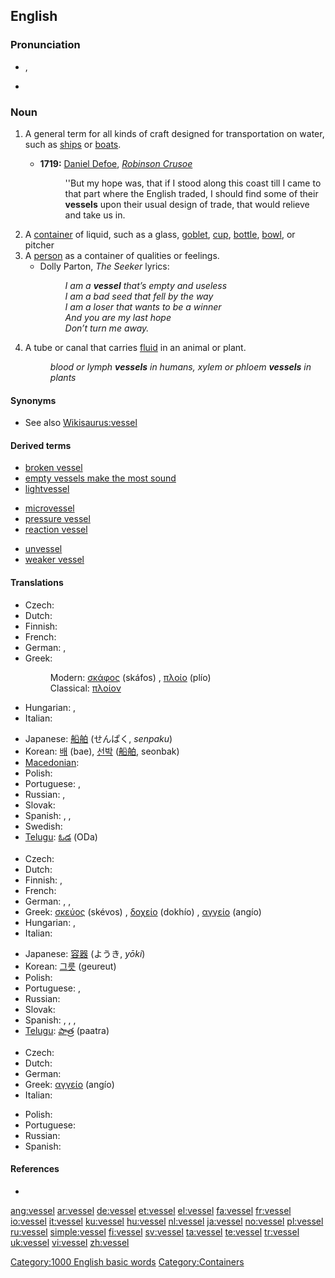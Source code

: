 ==English==

===Pronunciation===
* {{IPA|/ˈves.əl/}}, {{SAMPA|/"ves.@l/}}
* {{audio|en-us-vessel.ogg|Audio (US)}}
*: {{rhymes|ɛsəl}}

===Noun===
{{en-noun}}

# {{nautical}} A general term for all kinds of craft designed for transportation on water, such as [[ship]]s or [[boat]]s.
#* '''1719:''' [[w:Daniel Defoe|Daniel Defoe]], ''[[w:Robinson Crusoe|Robinson Crusoe]]''
#*: ''But my hope was, that if I stood along this coast till I came to that part where the English traded, I should find some of their '''vessels''' upon their usual design of trade, that would relieve and take us in.
# A [[container]] of liquid, such as a glass, [[goblet]], [[cup]], [[bottle]], [[bowl]], or pitcher 
# A [[person]] as a container of qualities or feelings.
#* Dolly Parton, ''The Seeker'' lyrics:
#*: ''I am a '''vessel''' that’s empty and useless'' <BR />''I am a bad seed that fell by the way''<BR />''I am a loser that wants to be a winner''<BR />''And you are my last hope''<BR />''Don’t turn me away.''
# {{biology}} A tube or canal that carries [[fluid]] in an animal or plant.
#: ''blood or lymph '''vessels''' in humans, xylem or phloem '''vessels''' in plants''

====Synonyms====
* See also [[Wikisaurus:vessel]]

====Derived terms====
{{rel-top3|Terms derived from the noun "vessel"}}
* [[broken vessel]]
* [[empty vessels make the most sound]]
* [[lightvessel]]
{{rel-mid3}}
* [[microvessel]]
* [[pressure vessel]]
* [[reaction vessel]]
{{rel-mid3}}
* [[unvessel]]
* [[weaker vessel]]
{{rel-bottom}}

====Translations====
{{trans-top|craft}}
* Czech: {{t+|cs|loď|f}}
* Dutch: {{t+|nl|vaartuig|n}}
* Finnish: {{t+|fi|alus}}
* French: {{t+|fr|vaisseau|m}}
* German: {{t+|de|Schiff}}, {{t+|de|Boot|n}}
* Greek:
*: Modern: [[σκάφος]] (skáfos) {{n}}, [[πλοίο]] (plío) {{n}}
*: Classical: [[πλοίον]]
* Hungarian: {{t|hu|vízi jármű}}, {{t+|hu|hajó}}
* Italian: {{t+|it|vascello|m}}
{{trans-mid}}
* Japanese: [[船舶]] (せんぱく, ''senpaku'')
* Korean: [[배]] (bae), [[선박]] ([[船舶]], seonbak)
* [[Macedonian]]: {{t|mk|пловило|n|tr=plóvilo|sc=Cyrl}}
* Polish: {{t+|pl|statek|m}}
* Portuguese: {{t+|pt|barco|m}}, {{t+|pt|navio|m}}
* Russian: {{t+|ru|корабль|m|tr=korábl’|sc=Cyrl}}, {{t+|ru|судно|m|tr=súdno|sc=Cyrl}}
* Slovak: {{t-|sk|loď|f}}
* Spanish: {{t+|es|embarcación|f}}, {{t+|es|barco|m}}, {{t+|es|vaso|m}}
* Swedish: {{t+|sv|fartyg|n}}
* [[Telugu]]: [[ఓడ]] (ODa)
{{trans-bottom}}

{{trans-top|container}}
* Czech: {{t-|cs|nádoba|f}}
* Dutch: {{t+|nl|vat|n}}
* Finnish: {{t+|fi|astia}}, {{t+|fi|säiliö}}
* French: {{t+|fr|recipient|m|alt=récipient}}
* German: {{t+|de|Gefäß|n}}, {{t+|de|Behälter|m}}, {{t+|de|Behältnis|n}}
* Greek: [[σκεύος]] (skévos) {{n}}, [[δοχείο]] (dokhío) {{n}}, [[αγγείο]] (angío) {{n}}
* Hungarian: {{t+|hu|edény}}, {{t+|hu|tál}}
* Italian: {{t+|it|recipiente|m}}
{{trans-mid}}
* Japanese: [[容器]] (ようき, ''yōki'')
* Korean: [[그릇]] (geureut)
* Polish: {{t+|pl|naczynie|n}}
* Portuguese: {{t+|pt|vasilha|f}}, {{t+|pt|vaso|m}}
* Russian: {{t+|ru|сосуд|m|tr=sosúd|sc=Cyrl}}
* Slovak: {{t-|sk|nádoba|f}}
* Spanish: {{t+|es|recipiente|m}}, {{t-|es|receptáculo|m}}, {{t+|es|vaso|m}}, {{t+|es|vasija|f}}
* [[Telugu]]: [[పాత్ర]] (paatra)
{{trans-bottom}}

{{trans-top|tube or canal that carries fluid in an animal or plant}}
* Czech: {{t-|cs|céva|f}}
* Dutch: {{t+|nl|vat|n}}
* German: {{t+|de|Gefäß|n}}
* Greek: [[αγγείο]] (angío) {{n}}
* Italian: {{t+|it|vaso|m}}
{{trans-mid}}
* Polish: {{t+|pl|naczynie|n}}
* Portuguese: {{t+|pt|vaso|m}}
* Russian: {{t|ru|сосуд|m|tr=sosúd|sc=Cyrl}}
* Spanish: {{t+|es|vaso|m}}
{{trans-bottom}}

====References====
* {{R:Webster NCD 1974}}

[[Category:1000 English basic words]]
[[Category:Containers]]

[[ang:vessel]]
[[ar:vessel]]
[[de:vessel]]
[[et:vessel]]
[[el:vessel]]
[[fa:vessel]]
[[fr:vessel]]
[[io:vessel]]
[[it:vessel]]
[[ku:vessel]]
[[hu:vessel]]
[[nl:vessel]]
[[ja:vessel]]
[[no:vessel]]
[[pl:vessel]]
[[ru:vessel]]
[[simple:vessel]]
[[fi:vessel]]
[[sv:vessel]]
[[ta:vessel]]
[[te:vessel]]
[[tr:vessel]]
[[uk:vessel]]
[[vi:vessel]]
[[zh:vessel]]